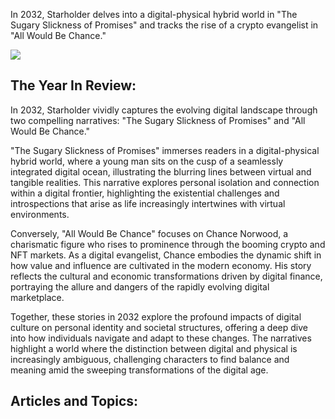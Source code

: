 In 2032, Starholder delves into a digital-physical hybrid world in "The Sugary Slickness of Promises" and tracks the rise of a crypto evangelist in "All Would Be Chance."

![](https://www.blockstar.com/wp-content/uploads/2024/06/11-chancenor.png)

## The Year In Review:
In 2032, Starholder vividly captures the evolving digital landscape through two compelling narratives: "The Sugary Slickness of Promises" and "All Would Be Chance."

"The Sugary Slickness of Promises" immerses readers in a digital-physical hybrid world, where a young man sits on the cusp of a seamlessly integrated digital ocean, illustrating the blurring lines between virtual and tangible realities. This narrative explores personal isolation and connection within a digital frontier, highlighting the existential challenges and introspections that arise as life increasingly intertwines with virtual environments.

Conversely, "All Would Be Chance" focuses on Chance Norwood, a charismatic figure who rises to prominence through the booming crypto and NFT markets. As a digital evangelist, Chance embodies the dynamic shift in how value and influence are cultivated in the modern economy. His story reflects the cultural and economic transformations driven by digital finance, portraying the allure and dangers of the rapidly evolving digital marketplace.

Together, these stories in 2032 explore the profound impacts of digital culture on personal identity and societal structures, offering a deep dive into how individuals navigate and adapt to these changes. The narratives highlight a world where the distinction between digital and physical is increasingly ambiguous, challenging characters to find balance and meaning amid the sweeping transformations of the digital age.

## Articles and Topics:

